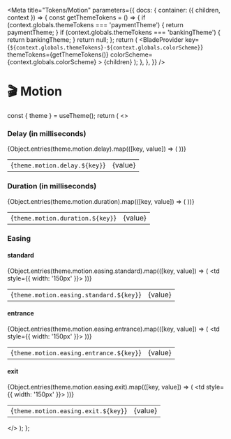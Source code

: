 
<Meta
  title="Tokens/Motion"
  parameters={{
    docs: {
      container: ({ children, context }) => {
        const getThemeTokens = () => {
          if (context.globals.themeTokens === 'paymentTheme') {
            return paymentTheme;
          }
          if (context.globals.themeTokens === 'bankingTheme') {
            return bankingTheme;
          }
          return null;
        };
        return (
          <DocsContainer context={context}>
            <BladeProvider
              key={`${context.globals.themeTokens}-${context.globals.colorScheme}`}
              themeTokens={getThemeTokens()}
              colorScheme={context.globals.colorScheme}
            >
              {children}
            </BladeProvider>
          </DocsContainer>
        );
      },
    },
  }}
/>

# 🎬 Motion

  const { theme } = useTheme();
  return (
    <>
      <h3>Delay (in milliseconds)</h3>
      <table>
        <tbody>
          {Object.entries(theme.motion.delay).map(([key, value]) => (
            <tr key={key}>
              <td>{`theme.motion.delay.${key}`}</td>
              <td>{value}</td>
            </tr>
          ))}
        </tbody>
      </table>
      <h3>Duration (in milliseconds)</h3>
      <table>
        <tbody>
          {Object.entries(theme.motion.duration).map(([key, value]) => (
            <tr key={key}>
              <td>{`theme.motion.duration.${key}`}</td>
              <td>{value}</td>
            </tr>
          ))}
        </tbody>
      </table>
      <h3>Easing</h3>
      <h4>standard</h4>
      <table>
        <tbody>
          {Object.entries(theme.motion.easing.standard).map(([key, value]) => (
            <tr key={key}>
              <td>{`theme.motion.easing.standard.${key}`}</td>
              <td>{value}</td>
              <td style={{ width: '150px' }}>
                <MovingDiv theme={theme} easing={theme.motion.easing.standard[key]}></MovingDiv>
              </td>
            </tr>
          ))}
        </tbody>
      </table>
      <h4>entrance</h4>
      <table>
        <tbody>
          {Object.entries(theme.motion.easing.entrance).map(([key, value]) => (
            <tr key={key}>
              <td>{`theme.motion.easing.entrance.${key}`}</td>
              <td>{value}</td>
              <td style={{ width: '150px' }}>
                <MovingDiv theme={theme} easing={theme.motion.easing.entrance[key]}></MovingDiv>
              </td>
            </tr>
          ))}
        </tbody>
      </table>
      <h4>exit</h4>
      <table>
        <tbody>
          {Object.entries(theme.motion.easing.exit).map(([key, value]) => (
            <tr key={key}>
              <td>{`theme.motion.easing.exit.${key}`}</td>
              <td>{value}</td>
              <td style={{ width: '150px' }}>
                <MovingDiv theme={theme} easing={theme.motion.easing.exit[key]}></MovingDiv>
              </td>
            </tr>
          ))}
        </tbody>
      </table>
    </>
  );
};

<Motion />
